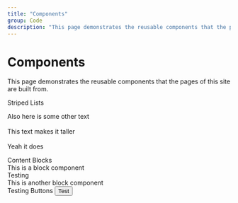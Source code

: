 ```yaml
---
title: "Components"
group: Code
description: "This page demonstrates the reusable components that the pages of this site are built from."
---
```


# Components

This page demonstrates the reusable components that the pages of this site are built from.


<SubdivisionHeading>Striped Lists</SubdivisionHeading>
<EmbeddedWrapper>
  <StripedList>
    <StripeElement index={1}>
      <TwoRowText row1="Row One" row2="Row Two" />
    </StripeElement>
    <StripeElement index={2}>
      <TwoRowText row1="Row One" row2="Row Two" />
      <p>
        Also here is some other text
        <br /> <br /> This text makes it taller <br /> <br /> Yeah it does
      </p>
    </StripeElement>
    <StripeElement index={3}>
      <TwoRowText row1="Row One" row2="Row Two" />
    </StripeElement>
  </StripedList>
</EmbeddedWrapper>
<SubdivisionHeading>Content Blocks</SubdivisionHeading>
<EmbeddedWrapper>
  <ContentBlock>
    <div>This is a block component</div>
    <Infoline externalLinkUrl="#" externalLinkText="ab">
      Testing
    </Infoline>
  </ContentBlock>
  <ContentBlock>
    <div>This is another block component</div>
    <Infoline externalLinkUrl="#" externalLinkText="ab">
      Testing
    </Infoline>
  </ContentBlock>
</EmbeddedWrapper>
<SubdivisionHeading>Buttons</SubdivisionHeading>
<EmbeddedWrapper>
  <Button>Test</Button>
</EmbeddedWrapper>
